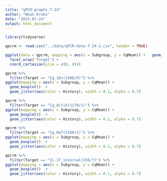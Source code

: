 ```yaml
---
title: "qPCR-graphs-7-24"
author: "Noah Krebs"
date: "2023-07-24"
output: html_document
---
```

```r
library(tidyverse)

qpcrm <- read.csv("../data/qPCR-data-7-24-1.csv", header = TRUE)

```

```r
ggplot(data = qpcrm, mapping = aes(x = Subgroup, y = CqMean)) +   geom_boxplot() +
  facet_wrap('Target') +
  coord_cartesian(ylim = c(0, 45))

```
```r
qpcrm %>%
  filter(Target == "Cg_18s(1408/9)") %>%
ggplot(mapping = aes(x = Subgroup, y = CqMean)) + 
  geom_boxplot()  +
  geom_jitter(aes(color = History), width = 0.1, alpha = 0.7)
```
```r
qpcrm %>%
  filter(Target == "Cg_Actin(1170/1)") %>%
ggplot(mapping = aes(x = Subgroup, y = CqMean)) + 
  geom_boxplot()  +
  geom_jitter(aes(color = History), width = 0.1, alpha = 0.7)
```
```r
qpcrm %>%
  filter(Target == "Cg_Def(1160/1)") %>%
ggplot(mapping = aes(x = Subgroup, y = CqMean)) + 
  geom_boxplot()  +
  geom_jitter(aes(color = History), width = 0.1, alpha = 0.7)
```
```r
qpcrm %>%
  filter(Target == "IL-17_internal(256/7)") %>%
ggplot(mapping = aes(x = Subgroup, y = CqMean)) + 
  geom_boxplot()  +
  geom_jitter(aes(color = History), width = 0.1, alpha = 0.7)
```

